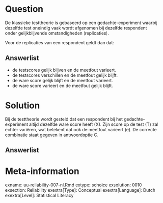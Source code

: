 
Question
========
  
De klassieke testtheorie is gebaseerd op een gedachte-experiment waarbij dezelfde test oneindig vaak wordt afgenomen bij dezelfde respondent onder gelijkblijvende omstandigheden (replicaties).

Voor de replicaties van een respondent geldt dan dat:
  
Answerlist
----------
* de testscores gelijk blijven en de meetfout varieert.
* de testscores verschillen en de meetfout gelijk blijft.
* de ware score gelijk blijft en de meetfout varieert.
* de ware score varieert en de meetfout gelijk blijft.	


Solution
========
  
Bij de testtheorie wordt gesteld dat een respondent bij het gedachte-experiment altijd dezelfde ware score heeft (X). Zijn score op de test (T) zal echter variëren, wat betekent dat ook de meetfout varieert (e). De correcte combinatie staat gegeven in antwoordoptie C.

Answerlist
----------



Meta-information
================
exname: uu-reliability-007-nl.Rmd
extype: schoice
exsolution: 0010
exsection: Reliability
exextra[Type]: Conceptual
exextra[Language]: Dutch
exextra[Level]: Statistical Literacy

